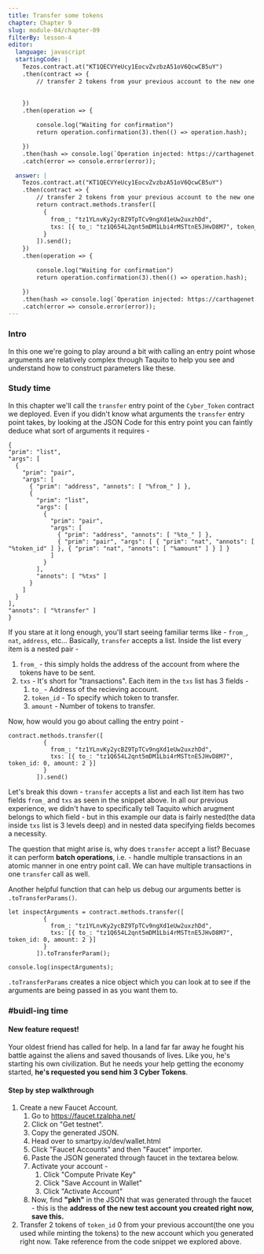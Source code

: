 ```yaml
---
title: Transfer some tokens
chapter: Chapter 9
slug: module-04/chapter-09
filterBy: lesson-4
editor:
  language: javascript
  startingCode: |
    Tezos.contract.at("KT1QECVYeUcy1EocvZvzbzA51oV6QcwCB5uY")
    .then(contract => {
        // transfer 2 tokens from your previous account to the new one which you generated recently.
        
        
    })
    .then(operation => {

        console.log("Waiting for confirmation")
        return operation.confirmation(3).then(() => operation.hash);

    })
    .then(hash => console.log(`Operation injected: https://carthagenet.tzstats.com/${hash}`))
    .catch(error => console.error(error));

  answer: |
    Tezos.contract.at("KT1QECVYeUcy1EocvZvzbzA51oV6QcwCB5uY")
    .then(contract => {
        // transfer 2 tokens from your previous account to the new one which you generated recently.
        return contract.methods.transfer([
          {
            from_: "tz1YLnvKy2ycBZ9TpTCv9ngXd1eUw2uxzhDd",
            txs: [{ to_: "tz1Q654L2qnt5mDM1Lbi4rMSTtnE5JHvD8M7", token_id: 0, amount: 2 }]
          }
        ]).send();
    })
    .then(operation => {

        console.log("Waiting for confirmation")
        return operation.confirmation(3).then(() => operation.hash);

    })
    .then(hash => console.log(`Operation injected: https://carthagenet.tzstats.com/${hash}`))
    .catch(error => console.error(error));
---
```

### Intro

In this one we're going to play around a bit with calling an entry point whose arguments are relatively complex through Taquito to help you see and understand how to construct parameters like these.

### Study time

In this chapter we'll call the `transfer` entry point of the `Cyber_Token` contract we deployed.
Even if you didn't know what arguments the `transfer` entry point takes, by looking at the JSON Code for this entry point you can faintly deduce what sort of arguments it requires - 
```json=
{
"prim": "list",
"args": [
  {
    "prim": "pair",
    "args": [
      { "prim": "address", "annots": [ "%from_" ] },
      {
        "prim": "list",
        "args": [
          {
            "prim": "pair",
            "args": [
              { "prim": "address", "annots": [ "%to_" ] },
              { "prim": "pair", "args": [ { "prim": "nat", "annots": [ "%token_id" ] }, { "prim": "nat", "annots": [ "%amount" ] } ] }
            ]
          }
        ],
        "annots": [ "%txs" ]
      }
    ]
  }
],
"annots": [ "%transfer" ]
}
```
If you stare at it long enough, you'll start seeing familiar terms like - `from_`, `nat`, `address`, etc...
Basically, `transfer` accepts a list. Inside the list every item is a nested pair - 
1. `from_` - this simply holds the address of the account from where the tokens have to be sent.
2. `txs` - It's short for "transactions". Each item in the `txs` list has 3 fields - 
    1. `to_` - Address of the recieving account.
    2. `token_id` - To specify which token to transfer.
    3. `amount` - Number of tokens to transfer.

Now, how would you go about calling the entry point - 
```javascript=
contract.methods.transfer([
          {
            from_: "tz1YLnvKy2ycBZ9TpTCv9ngXd1eUw2uxzhDd",
            txs: [{ to_: "tz1Q654L2qnt5mDM1Lbi4rMSTtnE5JHvD8M7", token_id: 0, amount: 2 }]
          }
        ]).send()
```
Let's break this down - `transfer` accepts a list and each list item has two fields `from_` and `txs` as seen in the snippet above.
In all our previous experience, we didn't have to specifically tell Taquito which arugment belongs to which field - but in this example our data is fairly nested(the data inside `txs` list is 3 levels deep) and in nested data specifying fields becomes a necessity.

The question that might arise is, why does `transfer` accept a list? Becuase it can perform **batch operations**, i.e. - handle multiple transactions in an atomic manner in one entry point call. 
We can have multiple transactions in one `transfer` call as well.

Another helpful function that can help us debug our arguments better is `.toTransferParams()`.
```javascript=
let inspectArguments = contract.methods.transfer([
          {
            from_: "tz1YLnvKy2ycBZ9TpTCv9ngXd1eUw2uxzhDd",
            txs: [{ to_: "tz1Q654L2qnt5mDM1Lbi4rMSTtnE5JHvD8M7", token_id: 0, amount: 2 }]
          }
        ]).toTransferParam();
        
console.log(inspectArguments);
```
`.toTransferParams` creates a nice object which you can look at to see if the arguments are being passed in as you want them to.


### #buidl-ing time
 
#### New feature request!
Your oldest friend has called for help. 
In a land far far away he fought his battle against the aliens and saved thousands of lives. 
Like you, he's starting his own civilization. 
But he needs your help getting the economy started, **he's requested you send him 3 Cyber Tokens**.

#### Step by step walkthrough
1. Create a new Faucet Account. 
    1. Go to https://faucet.tzalpha.net/
    2. Click on "Get testnet".
    3. Copy the generated JSON.
    4. Head over to smartpy.io/dev/wallet.html
    5. Click "Faucet Accounts" and then "Faucet" importer.
    6. Paste the JSON generated through faucet in the textarea below.
    7. Activate your account - 
        1. Click "Compute Private Key"
        2. Click "Save Account in Wallet"
        3. Click "Activate Account"
    8. Now, find **"pkh"** in the JSON that was generated through the faucet - this is the **address of the new test account you created right now, save this.**
2. Transfer 2 tokens of `token_id` 0 from your previous account(the one you used while minting the tokens) to the new account which you generated right now. Take reference from the code snippet we explored above.